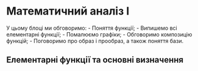# Математичний аналіз I

У цьому блоці ми обговоримо:
- Поняття функції;
- Випишемо всі елементарні функції;
- Помалюємо графіки;
- Обговоримо композицію функцій;
- Поговоримо про образ і прообраз, а також поняття бази.

## Елементарні функції та основні визначення
